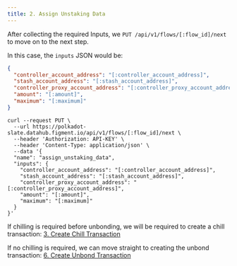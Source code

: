 ```yaml
---
title: 2. Assign Unstaking Data
---
```


After collecting the required Inputs, we `PUT /api/v1/flows/[:flow_id]/next` to move on to the next step.

In this case, the `inputs` JSON would be:

```json title="inputs"
{
  "controller_account_address": "[:controller_account_address]",
  "stash_account_address": "[:stash_account_address]",
  "controller_proxy_account_address": "[:controller_proxy_account_address]",
  "amount": "[:amount]",
  "maximum": "[:maximum]"
}
```

```text title="Example curl request"
curl --request PUT \
  --url https://polkadot-slate.datahub.figment.io/api/v1/flows/[:flow_id]/next \
  --header 'Authorization: API-KEY' \
  --header 'Content-Type: application/json' \
  --data '{
  "name": "assign_unstaking_data",
  "inputs": {
    "controller_account_address": "[:controller_account_address]",
    "stash_account_address": "[:stash_account_address]",
    "controller_proxy_account_address": "[:controller_proxy_account_address]",
    "amount": "[:amount]",
    "maximum": "[:maximum]"
  }
}'
```

If chilling is required before unbonding, we will be required to create a chill transaction: [3. Create Chill Transaction](/guides/slate-flows/polkadot/undelegate/create-chill-transaction)

If no chilling is required, we can move straight to creating the unbond transaction: [6. Create Unbond Transaction](/guides/slate-flows/polkadot/undelegate/create-unbond-transaction)
